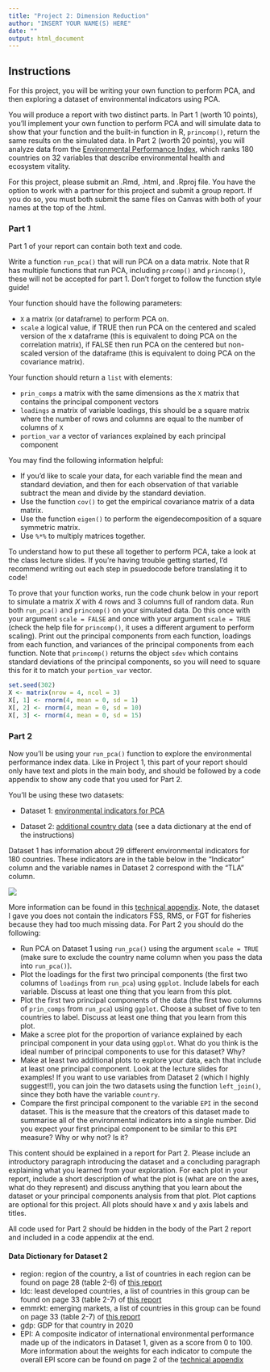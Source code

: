 ```yaml
---
title: "Project 2: Dimension Reduction"
author: "INSERT YOUR NAME(S) HERE"
date: ""
output: html_document
---
```


## Instructions

For this project, you will be writing your own function to perform PCA, and then exploring a dataset of environmental indicators using PCA. 

You will produce a report with two distinct parts. In Part 1 (worth 10 points), you'll implement your own function to perform PCA and will simulate data to show that your function and the built-in function in R, `princomp()`, return the same results on the simulated data. In Part 2 (worth 20 points), you will analyze data from the [Environmental Performance Index](https://epi.yale.edu/), which ranks 180 countries on 32 variables that describe environmental health and ecosystem vitality. 

For this project, please submit an .Rmd, .html, and .Rproj file. You have the option to work with a partner for this project and submit a group report. 
If you do so, you must both submit the same files on Canvas with both of your names at the top of the .html.

### Part 1 

Part 1 of your report can contain both text and code. 

Write a function `run_pca()` that will run PCA on a data matrix. Note that R has multiple functions that run PCA, including `prcomp()` and `princomp()`, these will not be accepted for part 1. Don't forget to follow the function style guide!

Your function should have the following parameters:

* `X` a matrix (or dataframe) to perform PCA on. 
* `scale` a logical value, if TRUE then run PCA on the centered and scaled version of the x dataframe (this is equivalent to doing PCA on the correlation matrix), if FALSE then run PCA on the centered but non-scaled version of the dataframe (this is equivalent to doing PCA on the covariance matrix).

Your function should return a `list` with elements:

* `prin_comps` a matrix with the same dimensions as the `X` matrix that contains the principal component vectors
* `loadings` a matrix of variable loadings, this should be a square matrix where the number of rows and columns are equal to the number of columns of `X`
* `portion_var` a vector of variances explained by each principal component

You may find the following information helpful:

* If you'd like to scale your data, for each variable find the mean and standard deviation, and then for each observation of that variable subtract the mean and divide by the standard deviation.
* Use the function `cov()` to get the empirical covariance matrix of a data matrix.
* Use the function `eigen()` to perform the eigendecomposition of a square symmetric matrix. 
* Use `%*%` to multiply matrices together. 

To understand how to put these all together to perform PCA, take a look at the class lecture slides. If you're having trouble getting started, I'd recommend writing out each step in psuedocode before translating it to code! 

To prove that your function works, run the code chunk below in your report to simulate a matrix $X$ with $4$ rows and $3$ columns full of random data. Run both `run_pca()` and `princomp()` on your simulated data. Do this once with your argument `scale = FALSE` and once with your argument `scale = TRUE` (check the help file for `princomp()`, it uses a different argument to perform scaling). Print out the principal components from each function, loadings from each function, and variances of the principal components from each function. Note that `princomp()` returns the object `sdev` which contains standard deviations of the principal components, so you will need to square this for it to match your `portion_var` vector.

```r
set.seed(302)
X <- matrix(nrow = 4, ncol = 3)
X[, 1] <- rnorm(4, mean = 0, sd = 1)
X[, 2] <- rnorm(4, mean = 0, sd = 10)
X[, 3] <- rnorm(4, mean = 0, sd = 15)
```

### Part 2 

Now you'll be using your `run_pca()` function to explore the environmental performance index data. Like in Project 1, this part of your report should only have text and plots in the main body, and should be followed by a code appendix to show any code that you used for Part 2. 

You'll be using these two datasets: 

* Dataset 1: [environmental indicators for PCA](https://raw.githubusercontent.com/svteichman/STAT302-WIN2022/main/files/projects/02_dimension_reduction/pca_data.csv) 

* Dataset 2: [additional country data](https://raw.githubusercontent.com/svteichman/STAT302-WIN2022/main/files/projects/02_dimension_reduction/additional_data.csv) (see a data dictionary at the end of the instructions)

Dataset 1 has information about $29$ different environmental indicators for $180$ countries. These indicators are in the table below in the "Indicator" column and the variable names in Dataset 2 correspond with the "TLA" column.

![](../../../files/images/epi_info.png)

More information can be found in this [technical appendix](https://epi.yale.edu/downloads/epi2020technicalappendix20200803.pdf). Note, the dataset I gave you does not contain the indicators FSS, RMS, or FGT for fisheries because they had too much missing data. For Part 2 you should do the following:

* Run PCA on Dataset 1 using `run_pca()` using the argument `scale = TRUE` (make sure to exclude the country name column when you pass the data into `run_pca()`).
* Plot the loadings for the first two principal components (the first two columns of `loadings` from `run_pca`) using `ggplot`. Include labels for each variable. Discuss at least one thing that you learn from this plot. 
* Plot the first two principal components of the data (the first two columns of `prin_comps` from `run_pca`) using `ggplot`. Choose a subset of five to ten countries to label. Discuss at least one thing that you learn from this plot.
* Make a scree plot for the proportion of variance explained by each principal component in your data using `ggplot`. What do you think is the ideal number of principal components to use for this dataset? Why? 
* Make at least two additional plots to explore your data, each that include at least one principal component. Look at the lecture slides for examples! If you want to use variables from Dataset 2 (which I highly suggest!!), you can join the two datasets using the function `left_join()`, since they both have the variable `country`. 
* Compare the first principal component to the variable `EPI` in the second dataset. This is the measure that the creators of this dataset made to summarise all of the environmental indicators into a single number. Did you expect your first principal component to be similar to this `EPI` measure? Why or why not? Is it? 

This content should be explained in a report for Part 2. Please include an introductory paragraph introducing the dataset and a concluding paragraph explaining what you learned from your exploration. For each plot in your report, include a short description of what the plot is (what are on the axes, what do they represent) and discuss anything that you learn about the dataset or your principal components analysis from that plot. Plot captions are optional for this project. All plots should have x and y axis labels and titles. 

All code used for Part 2 should be hidden in the body of the Part 2 report and included in a code appendix at the end. 

#### Data Dictionary for Dataset 2 
* region: region of the country, a list of countries in each region can be found on page 28 (table 2-6) of [this report](https://epi.yale.edu/downloads/epi2020report20210112.pdf)
* ldc: least developed countries, a list of countries in this group can be found on page 33 (table 2-7) of [this report](https://epi.yale.edu/downloads/epi2020report20210112.pdf)
* emmrkt: emerging markets, a list of countries in this group can be found on page 33 (table 2-7) of [this report](https://epi.yale.edu/downloads/epi2020report20210112.pdf)
* gdp: GDP for that country in 2020 
* EPI: A composite indicator of international environmental performance made up of the indicators in Dataset 1, given as a score from $0$ to $100$. More information about the weights for each indicator to compute the overall EPI score can be found on page 2 of the [technical appendix](https://epi.yale.edu/downloads/epi2020technicalappendix20200803.pdf)
